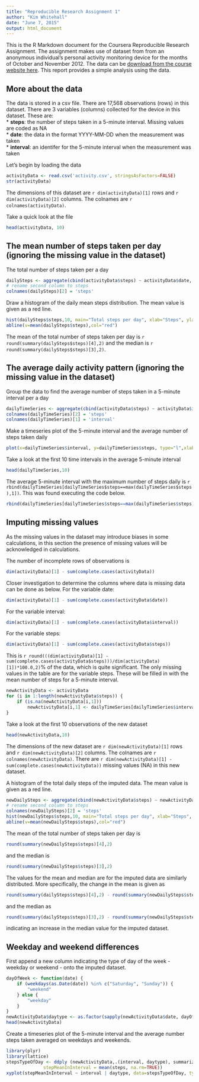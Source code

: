 ```yaml
---
title: "Reproducible Research Assignment 1"
author: "Kim Whitehall"
date: "June 7, 2015"
output: html_document
---
```


This is the R Markdown document for the Coursera Reproducible Research Assignment. The assignment makes use of dataset from from an anonymous individual's personal activity monitoring device for the months of October and November 2012. The data can be [download from the course website here](https://d396qusza40orc.cloudfront.net/repdata%2Fdata%2Factivity.zip).
This report provides a simple analysis using the data. 

## More about the data
The data is stored in a csv file. 
There are 17,568 observations (rows) in this dataset.
There are 3 variables (columns) collected for the device in this dataset. These are:  
* **steps**: the number of steps taken in a 5-minute interval. Missing values are coded as NA  
* **date**: the data in the format YYYY-MM-DD when the measurement was taken  
* **interval**: an identifer for the 5-minute interval when the measurement was taken  

Let's begin by loading the data
```r
activityData <- read.csv('activity.csv', stringsAsFactors=FALSE)
str(activityData)
```

The dimensions of this dataset are `r dim(activityData)[1]` rows and `r dim(activityData)[2]` columns. The colnames are `r colnames(activityData)`.

Take a quick look at the file
```r
head(activityData, 10)
```

## The mean number of steps taken per day (ignoring the missing value in the dataset)
The total number of steps taken per a day 
```r
dailySteps <- aggregate(cbind(activityData$steps) ~ activityData$date, activityData, sum)
# rename second column to steps 
colnames(dailySteps)[2] = 'steps'
```
Draw a histogram of the daily mean steps distribution. The mean value is given as a red line. 
```r
hist(dailySteps$steps,10, main="Total steps per day", xlab="Steps", ylab="Frequency", ylim=c(0,25), col="blue")
abline(v=mean(dailySteps$steps),col="red")
```

The mean of the total number of steps taken per day is `r round(summary(dailySteps$steps)[4],2)` and the median is `r round(summary(dailySteps$steps)[3],2)`.

## The average daily activity pattern (ignoring the missing value in the dataset)
Group the data to find the average number of steps taken in a 5-minute interval per a day
```r
dailyTimeSeries <- aggregate(cbind(activityData$steps) ~ activityData$interval, activityData, mean)
colnames(dailyTimeSeries)[2] = 'steps'
colnames(dailyTimeSeries)[1] = 'interval'
```
Make a timeseries plot of the 5-minute interval and the average number of steps taken daily
```r
plot(x=dailyTimeSeries$interval, y=dailyTimeSeries$steps, type="l",xlab="5-minute interval", ylab="average num of steps", main="Time series of daily 5-minute intervals and average number of steps", col="red")
```

Take a look at the first 10 time intervals in the average 5-minute interval
```r
head(dailyTimeSeries,10)
```
The average 5-minute interval with the maximum number of steps daily is `r rbind(dailyTimeSeries[dailyTimeSeries$steps==max(dailyTimeSeries$steps),1])`. This was found executing the code below.
```r
rbind(dailyTimeSeries[dailyTimeSeries$steps==max(dailyTimeSeries$steps),1])
```

## Imputing missing values
As the missing values in the dataset may introduce biases in some calculations, in this section the presence of missing values will be acknowledged in calculations. 

The number of incomplete rows of observations is 
```r
dim(activityData)[1] - sum(complete.cases(activityData))
```

Closer investigation to determine the columns where data is missing data can be done as below. 
For the variable date:
```r
dim(activityData)[1] - sum(complete.cases(activityData$date))
```

For the variable interval:
```r
dim(activityData)[1] - sum(complete.cases(activityData$interval))
```

For the variable steps:
```r
dim(activityData)[1] - sum(complete.cases(activityData$steps))
```
This is `r round(((dim(activityData)[1] - sum(complete.cases(activityData$steps)))/dim(activityData)[1])*100.0,2)`% of the data, which is quite significant. The only missing values in the table are for the variable steps. These will be filled in with the mean number of steps for a 5-minute interval.
```r
newActivityData <- activityData
for (i in 1:length(newActivityData$steps)) {
    if (is.na(newActivityData[i,1]))
        newActivityData[i,1] <- dailyTimeSeries[dailyTimeSeries$interval==newActivityData[i,3],2];
}
```
Take a look at the first 10 observations of the new dataset
```r
head(newActivityData,10)
```
The dimensions of the new dataset are `r dim(newActivityData)[1]` rows and `r dim(newActivityData)[2]` columns. The colnames are `r colnames(newActivityData)`. There are `r dim(newActivityData)[1] - sum(complete.cases(newActivityData))` missing values (NA) in this new dataset. 

A histogram of the total daily steps of the imputed data. The mean value is given as a red line. 
```r
newDailySteps <- aggregate(cbind(newActivityData$steps) ~ newActivityData$date, newActivityData, sum)
# rename second column to steps 
colnames(newDailySteps)[2] = 'steps'
hist(newDailySteps$steps,10, main="Total steps per day", xlab="Steps", ylab="Frequency", ylim=c(0,25), col="blue")
abline(v=mean(newDailySteps$steps),col="red")
```
The mean of the total number of steps taken per day is 
```r
round(summary(newDailySteps$steps)[4],2)
``` 
and the median is 
```r
round(summary(newDailySteps$steps)[3],2)
```
The values for the mean and median are for the imputed data are similarly distributed. More specifically, the change in the mean is given as
```r
round(summary(dailySteps$steps)[4],2) - round(summary(newDailySteps$steps)[4],2)
```
and the median as
```r
round(summary(dailySteps$steps)[3],2) - round(summary(newDailySteps$steps)[3],2)
```
indicating an increase in the median value for the imputed dataset. 

## Weekday and weekend differences
First append a new column indicating the type of day of the week - weekday or weekend - onto the imputed dataset. 

```r
dayOfWeek <- function(date) {
    if (weekdays(as.Date(date)) %in% c("Saturday", "Sunday")) {
        "weekend"
    } else {
        "weekday"
    }
}
newActivityData$daytype <- as.factor(sapply(newActivityData$date, dayOfWeek))
head(newActivityData)
```
Create a timeseries plot of the 5-minute interval and the average number steps taken averaged on weekdays and weekends.
```r
library(plyr)
library(lattice)
stepsTypeOfDay <- ddply (newActivityData,.(interval, daytype), summarize, 
              stepMeanInInterval = mean(steps, na.rm=TRUE))
xyplot(stepMeanInInterval ~ interval | daytype, data=stepsTypeOfDay, type='l', layout=c(1,2))
```